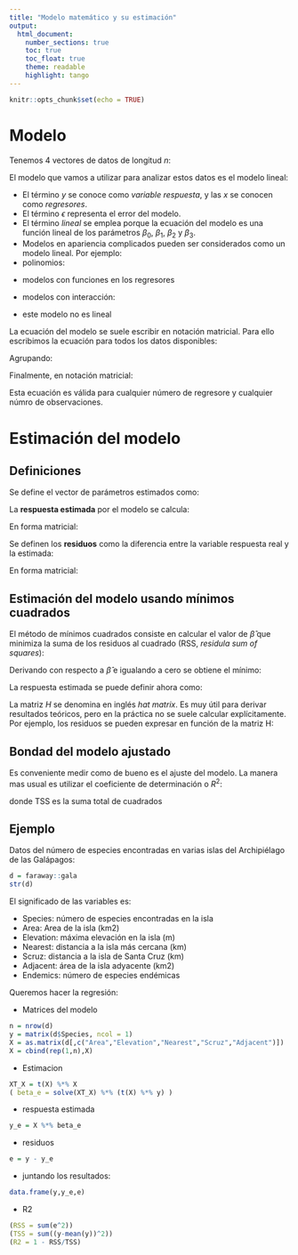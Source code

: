 ```yaml
---
title: "Modelo matemático y su estimación"
output: 
  html_document:
    number_sections: true
    toc: true
    toc_float: true
    theme: readable
    highlight: tango
---
```


```r
knitr::opts_chunk$set(echo = TRUE)
```

# Modelo

Tenemos 4 vectores de datos de longitud *n*: 

\begin{equation}
\begin{matrix}
y & x_{1} & x_{2} & x_{3} \\
\hline
y_1 & x_{11} & x_{21} & x_{31} \\
y_2 & x_{12} & x_{22} & x_{32} \\
\cdots &\cdots & \cdots & \cdots \\
y_n & x_{1n} & x_{2n} & x_{3n} \\
\end{matrix}
\end{equation}

El modelo que vamos a utilizar para analizar estos datos es el modelo lineal:

\begin{equation}
y_i = \beta_0 + \beta_1 x_{1i} + \beta_2 x_{2i} + \beta_3 x_{3i} + \epsilon_i, \ i = 1,2,\cdots,n
\end{equation}

- El término *y* se conoce como *variable respuesta*, y las *x* se conocen como *regresores*.
- El término $\epsilon$ representa el error del modelo.
- El término *lineal* se emplea porque la ecuación del modelo es una función lineal de los parámetros $\beta_0$, $\beta_1$, $\beta_2$ y $\beta_3$. 
- Modelos en apariencia complicados pueden ser considerados como un modelo lineal. Por ejemplo:
- polinomios:

\begin{equation}
y = \beta_0 + \beta_1 x + \beta_2 x^2 + \epsilon \Rightarrow y = \beta_0 + \beta_1 x_1 + \beta_2 x_2
\end{equation}

- modelos con funciones en los regresores

\begin{equation}
y = \beta_0 + \beta_1 x + \beta_2 log x + \epsilon \Rightarrow y = \beta_0 + \beta_1 x_1 + \beta_2 x_2
\end{equation}

- modelos con interacción:

\begin{equation}
y = \beta_0 + \beta_1 x_1 + \beta_2 x_2 + \beta_3 x_1 x_2 + \epsilon 
\end{equation}

- este modelo no es lineal

\begin{equation}
y = \beta_0 + \beta_1 x^{\beta_2} + \epsilon
\end{equation}

La ecuación del modelo se suele escribir en notación matricial. Para ello escribimos la ecuación para todos los datos disponibles:

\begin{equation}
i = 1 \Rightarrow y_1 = \beta_0 + \beta_1 x_{11} + \beta_2 x_{21} + \beta_3 x_{31} + \epsilon_1
\end{equation}

\begin{equation}
i = 2 \Rightarrow y_2 = \beta_0 + \beta_1 x_{12} + \beta_2 x_{22} + \beta_3 x_{32} + \epsilon_2
\end{equation}

\begin{equation}
\cdots
\end{equation}

\begin{equation}
i = n \Rightarrow y_n = \beta_0 + \beta_1 x_{1n} + \beta_2 x_{2n} + \beta_3 x_{3n} + \epsilon_n
\end{equation}

Agrupando:

\begin{equation}
\begin{bmatrix}
y_1 \\ y_2 \\ \cdots \\ y_n
\end{bmatrix}
=
\begin{bmatrix}
1 & x_{11} & x_{21} & x_{31} \\
1 & x_{12} & x_{22} & x_{32} \\
\cdots &\cdots & \cdots & \cdots \\
1 & x_{1n} & x_{2n} & x_{3n} \\
\end{bmatrix}
\begin{bmatrix}
\beta_0 \\ \beta_1 \\ \beta_2 \\ \beta_3
\end{bmatrix}
+
\begin{bmatrix}
\epsilon_1 \\ \epsilon_2 \\ \cdots \\ \epsilon_n
\end{bmatrix}
\end{equation}

Finalmente, en notación matricial:

\begin{equation}
y = X \beta + \epsilon
\end{equation}

Esta ecuación es válida para cualquier número de regresore y cualquier númro de observaciones.

# Estimación del modelo

## Definiciones 

Se define el vector de parámetros estimados como:

\begin{equation}
\hat \beta
=
\begin{bmatrix}
\hat \beta_0 \\ \hat \beta_1 \\ \hat \beta_2 \\ \hat \beta_3
\end{bmatrix}
\end{equation}

La **respuesta estimada** por el modelo se calcula:

\begin{equation}
\hat y_i = \hat \beta_0 + \hat \beta_1 x_{1i} + \hat \beta_2 x_{2i} + \hat \beta_3 x_{3i}, \ i = 1,2,\cdots,n
\end{equation}

En forma matricial:

\begin{equation}
\hat y = X \hat \beta
\end{equation}

Se definen los **residuos** como la diferencia entre la variable respuesta real y la estimada:

\begin{equation}
e_i = y_i - \hat y_i = y_i - (\hat \beta_0 + \hat \beta_1 x_{1i} + \hat \beta_2 x_{2i} + \hat \beta_3 x_{3i}), \ i = 1,2,\cdots,n
\end{equation}

En forma matricial:

\begin{equation}
e = y - \hat y = y - X \hat \beta
\end{equation}

## Estimación del modelo usando mínimos cuadrados

El método de mínimos cuadrados consiste en calcular el valor de $\hat \beta$ que minimiza la suma de los residuos al cuadrado (RSS, *residula sum of squares*):

\begin{equation}
RSS = \sum e_i^2 = e^T e = (y - X \hat \beta)^T(y - X \hat \beta) = RSS(\hat \beta)
\end{equation}

Derivando con respecto a $\hat \beta$ e igualando a cero se obtiene el mínimo:

\begin{equation}
\hat \beta = (X^TX)^{-1}X^Ty
\end{equation}

La respuesta estimada se puede definir ahora como:

\begin{equation}
\hat y = X \hat \beta = X (X^TX)^{-1}X^T Y = H y
\end{equation}

La matriz *H* se denomina en inglés *hat matrix*. Es muy útil para derivar resultados teóricos, pero en la práctica no se suele calcular explícitamente. Por ejemplo, los residuos se pueden expresar en función de la matriz H:

\begin{equation}
e =y - \hat y = (I-H)y
\end{equation}

## Bondad del modelo ajustado

Es conveniente medir como de bueno es el ajuste del modelo. La manera mas usual es utilizar el coeficiente de determinación o $R^2$:

\begin{equation}
R^2 = 1 - \frac{RSS}{TSS}
\end{equation}

donde TSS es la suma total de cuadrados

\begin{equation}
TSS = \sum(y_i - \bar y)^2
\end{equation}

## Ejemplo

Datos del número de especies encontradas en varias islas del Archipiélago de las Galápagos:

```r
d = faraway::gala
str(d)
```

El significado de las variables es:

- Species: número de especies encontradas en la isla
- Area: Area de la isla (km2)
- Elevation: máxima elevación en la isla (m)
- Nearest: distancia a la isla más cercana (km)
- Scruz: distancia a la isla de Santa Cruz (km)
- Adjacent: área de la isla adyacente (km2)
- Endemics: número de especies endémicas

Queremos hacer la regresión:

\begin{equation}
Species = \beta_0 + \beta_1 Area + \beta_2 Elevation + \beta_3 Nearest + \beta_4 Scruz + \beta_5 Adjacent + \epsilon
\end{equation}

- Matrices del modelo

```r
n = nrow(d)
y = matrix(d$Species, ncol = 1)
X = as.matrix(d[,c("Area","Elevation","Nearest","Scruz","Adjacent")])
X = cbind(rep(1,n),X)
```

- Estimacion

```r
XT_X = t(X) %*% X
( beta_e = solve(XT_X) %*% (t(X) %*% y) )
```

- respuesta estimada

```r
y_e = X %*% beta_e
```

- residuos

```r
e = y - y_e
```

- juntando los resultados:

```r
data.frame(y,y_e,e)
```

- R2

```r
(RSS = sum(e^2))
(TSS = sum((y-mean(y))^2))
(R2 = 1 - RSS/TSS)
```

